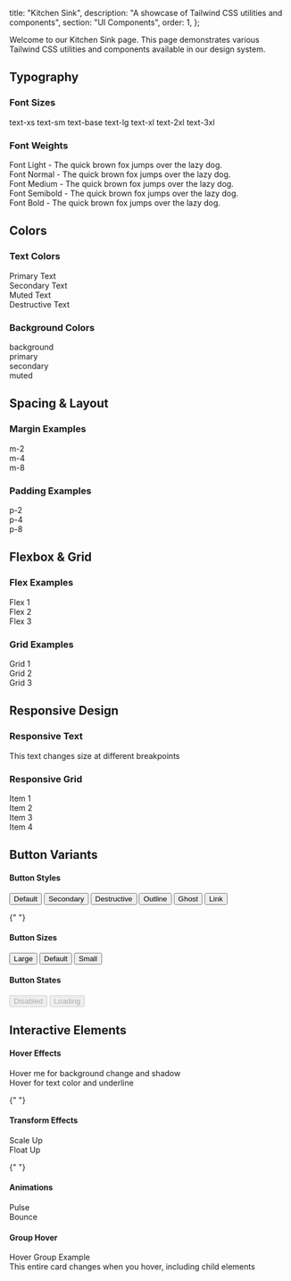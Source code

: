 

  title: "Kitchen Sink",
  description: "A showcase of Tailwind CSS utilities and components",
  section: "UI Components",
  order: 1,
};

Welcome to our Kitchen Sink page. This page demonstrates various Tailwind CSS utilities and components available in our design system.

## Typography

### Font Sizes

<div className="space-y-6">
  <div>
    <span className="text-xs">text-xs</span>
    <span className="ml-4 text-sm">text-sm</span>
    <span className="ml-4 text-base">text-base</span>
    <span className="ml-4 text-lg">text-lg</span>
    <span className="ml-4 text-xl">text-xl</span>
    <span className="ml-4 text-2xl">text-2xl</span>
    <span className="ml-4 text-3xl">text-3xl</span>
  </div>
</div>

### Font Weights

<div className="space-y-4">
  <div className="font-light">
    Font Light - The quick brown fox jumps over the lazy dog.
  </div>
  <div className="font-normal">
    Font Normal - The quick brown fox jumps over the lazy dog.
  </div>
  <div className="font-medium">
    Font Medium - The quick brown fox jumps over the lazy dog.
  </div>
  <div className="font-semibold">
    Font Semibold - The quick brown fox jumps over the lazy dog.
  </div>
  <div className="font-bold">
    Font Bold - The quick brown fox jumps over the lazy dog.
  </div>
</div>

## Colors

### Text Colors

<div className="space-y-2">
  <div className="text-primary">Primary Text</div>
  <div className="text-secondary">Secondary Text</div>
  <div className="text-muted-foreground">Muted Text</div>
  <div className="text-destructive">Destructive Text</div>
</div>

### Background Colors

<div className="my-6 grid grid-cols-2 gap-4 md:grid-cols-4">
  <div className="flex h-24 items-center justify-center rounded-lg bg-background">
    background
  </div>
  <div className="flex h-24 items-center justify-center rounded-lg bg-primary text-primary-foreground">
    primary
  </div>
  <div className="flex h-24 items-center justify-center rounded-lg bg-secondary">
    secondary
  </div>
  <div className="flex h-24 items-center justify-center rounded-lg bg-muted">
    muted
  </div>
</div>

## Spacing & Layout

### Margin Examples

<div className="space-y-4">
  <div className="m-2 bg-muted p-4">m-2</div>
  <div className="m-4 bg-muted p-4">m-4</div>
  <div className="m-8 bg-muted p-4">m-8</div>
</div>

### Padding Examples

<div className="space-y-4">
  <div className="border bg-muted p-2">p-2</div>
  <div className="border bg-muted p-4">p-4</div>
  <div className="border bg-muted p-8">p-8</div>
</div>

## Flexbox & Grid

### Flex Examples

<div className="my-6 flex space-x-4">
  <div className="bg-muted p-4">Flex 1</div>
  <div className="bg-muted p-4">Flex 2</div>
  <div className="bg-muted p-4">Flex 3</div>
</div>

### Grid Examples

<div className="my-6 grid grid-cols-1 gap-4 md:grid-cols-3">
  <div className="bg-muted p-4">Grid 1</div>
  <div className="bg-muted p-4">Grid 2</div>
  <div className="bg-muted p-4">Grid 3</div>
</div>

## Responsive Design

### Responsive Text

<div className="text-sm md:text-base lg:text-lg xl:text-xl">
  This text changes size at different breakpoints
</div>

### Responsive Grid

<div className="my-6 grid grid-cols-1 gap-4 sm:grid-cols-2 md:grid-cols-3 lg:grid-cols-4">
  <div className="bg-muted p-4">Item 1</div>
  <div className="bg-muted p-4">Item 2</div>
  <div className="bg-muted p-4">Item 3</div>
  <div className="bg-muted p-4">Item 4</div>
</div>

## Button Variants

<div className="my-6 space-y-6">
  <div className="flex flex-col gap-4">
    <h4 className="text-sm font-medium">Button Styles</h4>
    <div className="flex flex-wrap gap-4">
      <Button variant="default">Default</Button>
      <Button variant="secondary">Secondary</Button>
      <Button variant="destructive">Destructive</Button>
      <Button variant="outline">Outline</Button>
      <Button variant="ghost">Ghost</Button>
      <Button variant="link">Link</Button>
    </div>
  </div>

{" "}

<div className="flex flex-col gap-4">
  <h4 className="text-sm font-medium">Button Sizes</h4>
  <div className="flex flex-wrap items-center gap-4">
    <Button size="lg">Large</Button>
    <Button size="default">Default</Button>
    <Button size="sm">Small</Button>
  </div>
</div>

  <div className="flex flex-col gap-4">
    <h4 className="text-sm font-medium">Button States</h4>
    <div className="flex flex-wrap gap-4">
      <Button disabled>Disabled</Button>
      <Button disabled>
        <Loader2 className="mr-2 h-4 w-4 animate-spin" />
        Loading
      </Button>
    </div>
  </div>
</div>

## Interactive Elements

<div className="my-6 space-y-6">
  <div className="flex flex-col gap-4">
    <h4 className="text-sm font-medium">Hover Effects</h4>
    <div className="cursor-pointer rounded-lg bg-card p-6 shadow-sm transition-all duration-200 hover:bg-muted hover:shadow-md">
      Hover me for background change and shadow
    </div>
    <div className="cursor-pointer text-lg transition-all duration-200 hover:text-primary hover:underline">
      Hover for text color and underline
    </div>
  </div>

{" "}

<div className="flex flex-col gap-4">
  <h4 className="text-sm font-medium">Transform Effects</h4>
  <div className="flex gap-4">
    <div className="cursor-pointer rounded-lg bg-muted p-6 transition-all duration-200 hover:scale-105 hover:shadow-lg">
      Scale Up
    </div>
    <div className="cursor-pointer rounded-lg bg-muted p-6 transition-all duration-200 hover:-translate-y-1 hover:shadow-lg">
      Float Up
    </div>
  </div>
</div>

{" "}

<div className="flex flex-col gap-4">
  <h4 className="text-sm font-medium">Animations</h4>
  <div className="flex gap-4">
    <div className="flex h-24 w-24 animate-pulse items-center justify-center rounded-lg bg-muted">
      Pulse
    </div>
    <div className="flex h-24 w-24 animate-bounce items-center justify-center rounded-lg bg-muted">
      Bounce
    </div>
    <div className="flex h-24 w-24 items-center justify-center">
      <div className="h-8 w-8 animate-spin rounded-full border-4 border-primary border-t-transparent" />
    </div>
  </div>
</div>

  <div className="flex flex-col gap-4">
    <h4 className="text-sm font-medium">Group Hover</h4>
    <div className="group cursor-pointer rounded-lg border border-border bg-card p-6 transition-all duration-300 hover:border-primary hover:bg-accent">
      <div className="text-lg font-medium transition-colors group-hover:text-primary">
        Hover Group Example
      </div>
      <div className="text-muted-foreground transition-colors group-hover:text-primary/80">
        This entire card changes when you hover, including child elements
      </div>
    </div>
  </div>
</div>

